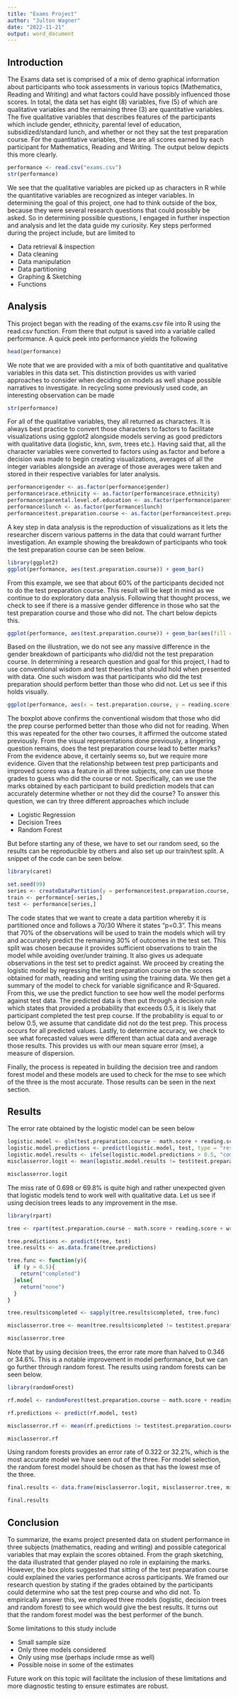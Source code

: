 ---
title: "Exams Project"
author: "Julton Wagner"
date: "2022-11-21"
output: word_document
---

## Introduction

The Exams data set is comprised of a mix of demo graphical information about participants who took assessments in various topics (Mathematics, Reading and Writing) and what factors could have possibly influenced those scores. In total, the data set has eight (8) variables, five (5) of which are qualitative variables and the remaining three (3) are quantitative variables. The five qualitative variables that describes features of the participants which include gender, ethnicity, parental level of education, subsidized/standard lunch, and whether or not they sat the test preparation course. For the quantitative variables, these are all scores earned by each participant for Mathematics, Reading and Writing. The output below depicts this more clearly.

```{r, echo=FALSE}
performance <- read.csv("exams.csv")
str(performance)
```

We see that the qualitative variables are picked up as characters in R while the quantitative variables are recognized as integer variables. In determining the goal of this project, one had to think outside of the box, because they were several research questions that could possibly be asked. So in determining possible questions, I engaged in further inspection and analysis and let the data guide my curiosity. Key steps performed during the project include, but are limited to

* Data retrieval & inspection
* Data cleaning
* Data manipulation
* Data partitioning
* Graphing & Sketching
* Functions

## Analysis

This project began with the reading of the exams.csv file into R using the read.csv function. From there that output is saved into a variable called performance. A quick peek into performance yields the following

```{r,echo=FALSE}
head(performance)
```
We note that we are provided with a mix of both quantitative and qualitative variables in this data set. This distinction provides us with varied approaches to consider when deciding on models as well shape possible narratives to investigate. In recycling  some previously used code, an interesting observation can be made

```{r, echo=FALSE}
str(performance)
```

For all of the qualitative variables, they all returned as characters. It is always best practice to convert those characters to factors to facilitate visualizations using ggplot2 alongside models serving as good predictors with qualitative data (logistic, knn, svm, trees etc.). Having said that, all the character variables were converted to factors using as.factor and before a decision was made to begin creating visualizations, averages of all the integer variables alongside an average of those averages were taken and stored in their respective variables for later analysis.

```{r include=FALSE}
performance$gender <- as.factor(performance$gender)
performance$race.ethnicity <- as.factor(performance$race.ethnicity)
performance$parental.level.of.education <- as.factor(performance$parental.level.of.education)
performance$lunch <- as.factor(performance$lunch)
performance$test.preparation.course <- as.factor(performance$test.preparation.course)
```

A key step in data analysis is the reproduction of visualizations as it lets the researcher discern various patterns in the data that could warrant further investigation. An example showing the breakdown of participants who took the test preparation course can be seen below.

```{r, echo=FALSE}
library(ggplot2)
ggplot(performance, aes(test.preparation.course)) + geom_bar()
```

From this example, we see that about 60% of the participants decided not to do the test preparation course. This result will be kept in mind as we continue to do exploratory data analysis. Following that thought process, we check to see if there is a massive gender difference in those who sat the test preparation course and those who did not. The chart below depicts this.

```{r, echo=FALSE}
ggplot(performance, aes(test.preparation.course)) + geom_bar(aes(fill = gender))
```

Based on the illustration, we do not see any massive difference in the gender breakdown of participants who did/did not the test preparation course. In determining a research question and goal for this project, I had to use conventional wisdom and test theories that should hold when presented with data. One such wisdom was that participants who did the test preparation should perform better than those who did not. Let us see if this holds visually.

```{r, echo=FALSE}
ggplot(performance, aes(x = test.preparation.course, y = reading.score)) + geom_boxplot()
```

The boxplot above confirms the conventional wisdom that those who did the prep course performed better than those who did not for reading. When this was repeated for the other two courses, it affirmed the outcome stated previously. From the visual representations done previously, a lingering question remains, does the test preparation course lead to better marks? From the evidence above, it certainly seems so, but we require more evidence. Given that the relationship between test prep participants and improved scores was a feature in all three subjects, one can use those grades to guess who did the course or not. Specifically, can we use the marks obtained by each participant to build prediction models that can accurately determine whether or not they did the course? To answer this question, we can try three different approaches which include

* Logistic Regression
* Decision Trees
* Random Forest

But before starting any of these, we have to set our random seed, so the results can be reproducible by others and also set up our train/test split. A snippet of the code can be seen below.

```{r, echo=TRUE}
library(caret)

set.seed(99)
series <- createDataPartition(y = performance$test.preparation.course, times = 1, p = 0.3, list = FALSE)
train <- performance[-series,]
test <- performance[series,]
```

The code states that we want to create a data partition whereby it is partitioned once and follows a 70/30 Where it states "p=0.3". This means that 70% of the observations will be used to train the models which will try and accurately predict the remaining 30% of outcomes in the test set. This split was chosen because it provides sufficient observations to train the model while avoiding over/under training. It also gives us adequate observations in the test set to predict against. We proceed by creating the logistic model by regressing the test preparation course on the scores obtained for math, reading and writing using the training data. We then get a summary of the model to check for variable significance and R-Squared. From this, we use the predict function to see how well the model performs against test data. The predicted data is then put through a decision rule which states that provided a probability that exceeds 0.5, it is likely that participant completed the test prep course. If the probability is equal to or below 0.5, we assume that candidate did not do the test prep. This process occurs for all predicted values. Lastly, to determine accuracy, we check to see what forecasted values were different than actual data and average those results. This provides us with our mean square error (mse), a measure of dispersion.

Finally, the process is repeated in building the decision tree and random forest model and these models are used to check for the mse to see which of the three is the most accurate. Those results can be seen in the next section.

## Results

The error rate obtained by the logistic model can be seen below

```{r, include=FALSE}
logistic.model <- glm(test.preparation.course ~ math.score + reading.score + writing.score, family = binomial(link = "logit"), data = train)
logistic.model.predictions <- predict(logistic.model, test, type = "response")
logistic.model.results <- ifelse(logistic.model.predictions > 0.5, "completed", "none")
misclasserror.logit <- mean(logistic.model.results != test$test.preparation.course)
```

```{r, echo=FALSE}
misclasserror.logit
```

The miss rate of 0.698 or 69.8% is quite high and rather unexpected given that logistic models tend to work well with qualitative data. Let us see if using decision trees leads to any improvement in the mse.

```{r include=FALSE}
library(rpart)

tree <- rpart(test.preparation.course ~ math.score + reading.score + writing.score, method = "class", data = train)

tree.predictions <- predict(tree, test)
tree.results <- as.data.frame(tree.predictions)

tree.func <- function(y){
  if (y > 0.5){
    return("completed")
  }else{
    return("none")
  }
}

tree.results$completed <- sapply(tree.results$completed, tree.func)

misclasserror.tree <- mean(tree.results$completed != test$test.preparation.course)
```

```{r, echo=FALSE}
misclasserror.tree
```

Note that by using decision trees, the error rate more than halved to 0.346 or 34.6%. This is a notable improvement in model performance, but we can go further through random forest. The results using random forests can be seen below.

```{r include=FALSE}
library(randomForest)

rf.model <- randomForest(test.preparation.course ~ math.score + reading.score + writing.score, data = train, importance = T)

rf.predictions <- predict(rf.model, test)

misclasserror.rf <- mean(rf.predictions != test$test.preparation.course)

```

```{r, echo=FALSE}
misclasserror.rf
```

Using random forests provides an error rate of 0.322 or 32.2%, which is the most accurate model we have seen out of the three. For model selection, the random forest model should be chosen as that has the lowest mse of the three.

```{r, echo=FALSE}
final.results <- data.frame(misclasserror.logit, misclasserror.tree, misclasserror.rf)

final.results
```

## Conclusion

To summarize, the exams project presented data on student performance in three subjects (mathematics, reading and writing) and possible categorical variables that may explain the scores obtained. From the graph sketching, the data illustrated that gender played no role in explaining the marks. However, the box plots suggested that sitting of the test preparation course could explained the varies performance across participants. We framed our research question by stating if the grades obtained by the participants could determine who sat the test prep course and who did not. To empirically answer this, we employed three models (logistic, decision trees and random forest) to see which would give the best results. It turns out that the random forest model was the best performer of the bunch.

Some limitations to this study include

* Small sample size
* Only three models considered
* Only using mse (perhaps include rmse as well)
* Possible noise in some of the estimates

Future work on this topic will facilitate the inclusion of these limitations and more diagnostic testing to ensure estimates are robust.





